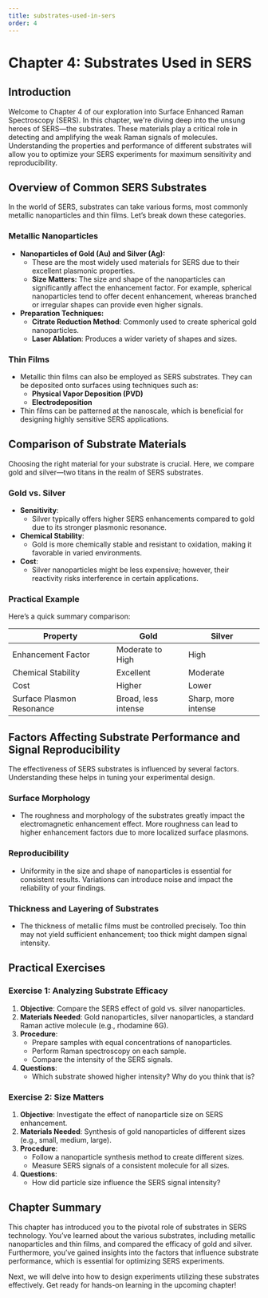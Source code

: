 ```yaml
---
title: substrates-used-in-sers
order: 4
---
```


# Chapter 4: Substrates Used in SERS

## Introduction
Welcome to Chapter 4 of our exploration into Surface Enhanced Raman Spectroscopy (SERS). In this chapter, we're diving deep into the unsung heroes of SERS—the substrates. These materials play a critical role in detecting and amplifying the weak Raman signals of molecules. Understanding the properties and performance of different substrates will allow you to optimize your SERS experiments for maximum sensitivity and reproducibility.

## Overview of Common SERS Substrates
In the world of SERS, substrates can take various forms, most commonly metallic nanoparticles and thin films. Let’s break down these categories.

### Metallic Nanoparticles
- **Nanoparticles of Gold (Au) and Silver (Ag):** 
  - These are the most widely used materials for SERS due to their excellent plasmonic properties.
  - **Size Matters:** The size and shape of the nanoparticles can significantly affect the enhancement factor. For example, spherical nanoparticles tend to offer decent enhancement, whereas branched or irregular shapes can provide even higher signals.
- **Preparation Techniques:**
  - **Citrate Reduction Method**: Commonly used to create spherical gold nanoparticles.
  - **Laser Ablation**: Produces a wider variety of shapes and sizes.
  
### Thin Films
- Metallic thin films can also be employed as SERS substrates. They can be deposited onto surfaces using techniques such as:
  - **Physical Vapor Deposition (PVD)**
  - **Electrodeposition**
- Thin films can be patterned at the nanoscale, which is beneficial for designing highly sensitive SERS applications.

## Comparison of Substrate Materials
Choosing the right material for your substrate is crucial. Here, we compare gold and silver—two titans in the realm of SERS substrates.

### Gold vs. Silver
- **Sensitivity**: 
  - Silver typically offers higher SERS enhancements compared to gold due to its stronger plasmonic resonance.
- **Chemical Stability**: 
  - Gold is more chemically stable and resistant to oxidation, making it favorable in varied environments.
- **Cost**: 
  - Silver nanoparticles might be less expensive; however, their reactivity risks interference in certain applications.

### Practical Example
Here’s a quick summary comparison:

| Property                      | Gold                  | Silver               |
|------------------------------|----------------------|----------------------|
| Enhancement Factor            | Moderate to High     | High                 |
| Chemical Stability            | Excellent            | Moderate             |
| Cost                         | Higher                | Lower                |
| Surface Plasmon Resonance  | Broad, less intense   | Sharp, more intense  |

## Factors Affecting Substrate Performance and Signal Reproducibility
The effectiveness of SERS substrates is influenced by several factors. Understanding these helps in tuning your experimental design.

### Surface Morphology
- The roughness and morphology of the substrates greatly impact the electromagnetic enhancement effect. More roughness can lead to higher enhancement factors due to more localized surface plasmons.

### Reproducibility
- Uniformity in the size and shape of nanoparticles is essential for consistent results. Variations can introduce noise and impact the reliability of your findings.

### Thickness and Layering of Substrates
- The thickness of metallic films must be controlled precisely. Too thin may not yield sufficient enhancement; too thick might dampen signal intensity.

## Practical Exercises
### Exercise 1: Analyzing Substrate Efficacy
1. **Objective**: Compare the SERS effect of gold vs. silver nanoparticles.
2. **Materials Needed**: Gold nanoparticles, silver nanoparticles, a standard Raman active molecule (e.g., rhodamine 6G).
3. **Procedure**:
   - Prepare samples with equal concentrations of nanoparticles.
   - Perform Raman spectroscopy on each sample.
   - Compare the intensity of the SERS signals.
4. **Questions**: 
   - Which substrate showed higher intensity? Why do you think that is?

### Exercise 2: Size Matters
1. **Objective**: Investigate the effect of nanoparticle size on SERS enhancement.
2. **Materials Needed**: Synthesis of gold nanoparticles of different sizes (e.g., small, medium, large).
3. **Procedure**:
   - Follow a nanoparticle synthesis method to create different sizes.
   - Measure SERS signals of a consistent molecule for all sizes.
4. **Questions**:
   - How did particle size influence the SERS signal intensity?

## Chapter Summary
This chapter has introduced you to the pivotal role of substrates in SERS technology. You’ve learned about the various substrates, including metallic nanoparticles and thin films, and compared the efficacy of gold and silver. Furthermore, you’ve gained insights into the factors that influence substrate performance, which is essential for optimizing SERS experiments.

Next, we will delve into how to design experiments utilizing these substrates effectively. Get ready for hands-on learning in the upcoming chapter!
